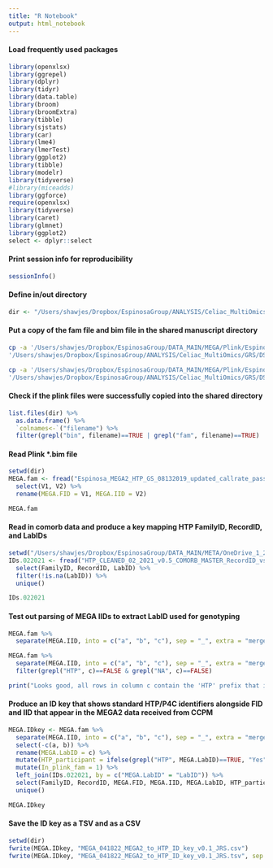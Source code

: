 ```yaml
---
title: "R Notebook"
output: html_notebook
---
```


#### Load frequently used packages
```r
library(openxlsx)
library(ggrepel)
library(dplyr)
library(tidyr)
library(data.table)
library(broom)
library(broomExtra)
library(tibble)
library(sjstats)
library(car)
library(lme4)
library(lmerTest)
library(ggplot2)
library(tibble)
library(modelr)
library(tidyverse)
#library(miceadds)
library(ggforce)
require(openxlsx)
library(tidyverse)
library(caret)
library(glmnet)
library(ggplot2)
select <- dplyr::select
```

#### Print session info for reproducibility
```r
sessionInfo()
```

#### Define in/out directory
```r
dir <- "/Users/shawjes/Dropbox/EspinosaGroup/ANALYSIS/Celiac_MultiOmics/GRS/DSMIG_Shared/Manuscript_Figure1/Data"
```

#### Put a copy of the fam file and bim file in the shared manuscript directory
```bash
cp -a '/Users/shawjes/Dropbox/EspinosaGroup/DATA_MAIN/MEGA/Plink/Espinosa_MEGA2_HTP_GS_08132019_updated_callrate_passing_QC.fam' \
'/Users/shawjes/Dropbox/EspinosaGroup/ANALYSIS/Celiac_MultiOmics/GRS/DSMIG_Shared/Manuscript_Figure1/Data'

cp -a '/Users/shawjes/Dropbox/EspinosaGroup/DATA_MAIN/MEGA/Plink/Espinosa_MEGA2_HTP_GS_08132019_updated_callrate_passing_QC.bim' \
'/Users/shawjes/Dropbox/EspinosaGroup/ANALYSIS/Celiac_MultiOmics/GRS/DSMIG_Shared/Manuscript_Figure1/Data'
```

#### Check if the plink files were successfully copied into the shared directory
```r
list.files(dir) %>%
  as.data.frame() %>%
  `colnames<-`("filename") %>%
  filter(grepl("bin", filename)==TRUE | grepl("fam", filename)==TRUE)
```

#### Read Plink *.bim file
```r
setwd(dir)
MEGA.fam <- fread("Espinosa_MEGA2_HTP_GS_08132019_updated_callrate_passing_QC.fam") %>%
  select(V1, V2) %>%
  rename(MEGA.FID = V1, MEGA.IID = V2)

MEGA.fam
```

#### Read in comorb data and produce a key mapping HTP FamilyID, RecordID, and LabIDs
```r
setwd("/Users/shawjes/Dropbox/EspinosaGroup/DATA_MAIN/META/OneDrive_1_2-17-2022")
IDs.022021 <- fread("HTP_CLEANED_02_2021_v0.5_COMORB_MASTER_RecordID_vs_LabID.Labels.tsv") %>%
  select(FamilyID, RecordID, LabID) %>%
  filter(!is.na(LabID)) %>%
  unique()

IDs.022021
```

#### Test out parsing of MEGA IIDs to extract LabID used for genotyping
```r
MEGA.fam %>%
  separate(MEGA.IID, into = c("a", "b", "c"), sep = "_", extra = "merge", remove = FALSE)

MEGA.fam %>%
  separate(MEGA.IID, into = c("a", "b", "c"), sep = "_", extra = "merge", remove = FALSE) %>%
  filter(grepl("HTP", c)==FALSE & grepl("NA", c)==FALSE)

print("Looks good, all rows in column c contain the 'HTP' prefix that indicates a participant sample.")
```

#### Produce an ID key that shows standard HTP/P4C identifiers alongside FID and IID that appear in the MEGA2 data received from CCPM
```r
MEGA.IDkey <- MEGA.fam %>%
  separate(MEGA.IID, into = c("a", "b", "c"), sep = "_", extra = "merge", remove = FALSE) %>%
  select(-c(a, b)) %>%
  rename(MEGA.LabID = c) %>%
  mutate(HTP_participant = ifelse(grepl("HTP", MEGA.LabID)==TRUE, "Yes", "No")) %>%
  mutate(In_plink_fam = 1) %>%
  left_join(IDs.022021, by = c("MEGA.LabID" = "LabID")) %>%
  select(FamilyID, RecordID, MEGA.FID, MEGA.IID, MEGA.LabID, HTP_participant, In_plink_fam) %>%
  unique()

MEGA.IDkey
```

#### Save the ID key as a TSV and as a CSV
```r
setwd(dir)
fwrite(MEGA.IDkey, "MEGA_041822_MEGA2_to_HTP_ID_key_v0.1_JRS.csv")
fwrite(MEGA.IDkey, "MEGA_041822_MEGA2_to_HTP_ID_key_v0.1_JRS.tsv", sep = "\t")
```
